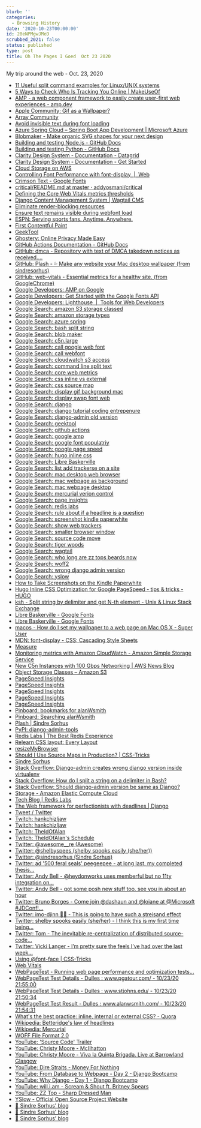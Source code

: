 ```yaml
---
blurb: ''
categories:
  - Browsing History
date: '2020-10-23T00:00:00'
id: 20eNPMgwJMeD
scrubbed_2021: false
status: published
type: post
title: Oh The Pages I Goed  Oct 23 2020
---
```


My trip around the web - Oct. 23, 2020

- [11 Useful split command examples for Linux/UNIX systems](https://www.linuxtechi.com/split-command-examples-for-linux-unix/)
- [5 Ways to Check Who Is Tracking You Online | MakeUseOf](https://www.makeuseof.com/tag/check-who-tracking-you-online/)
- [AMP - a web component framework to easily create user-first web experiences - amp.dev](https://amp.dev/)
- [Apple Community: Gif as a Wallpaper?](https://discussions.apple.com/thread/7509329)
- [Array Community](https://array.chat/)
- [Avoid invisible text during font loading](https://web.dev/avoid-invisible-text/)
- [Azure Spring Cloud – Spring Boot App Development | Microsoft Azure](https://azure.microsoft.com/en-us/services/spring-cloud/)
- [Blobmaker - Make organic SVG shapes for your next design](https://www.blobmaker.app/)
- [Building and testing Node.js - GitHub Docs](https://docs.github.com/en/free-pro-team@latest/actions/guides/building-and-testing-nodejs)
- [Building and testing Python - GitHub Docs](https://docs.github.com/en/free-pro-team@latest/actions/guides/building-and-testing-python)
- [Clarity Design System - Documentation - Datagrid](https://clarity.design/documentation/datagrid/custom-sorting)
- [Clarity Design System - Documentation - Get Started](https://clarity.design/documentation/get-started)
- [Cloud Storage on AWS](https://aws.amazon.com/products/storage/)
- [Controlling Font Performance with font-display  |  Web](https://developers.google.com/web/updates/2016/02/font-display)
- [Crimson Text - Google Fonts](https://fonts.google.com/specimen/Crimson+Text?sort=popularity&sidebar.open=true&selection.family=Crimson+Text:ital,wght@0,400;0,700;1,400)
- [critical/README.md at master · addyosmani/critical](https://github.com/addyosmani/critical/blob/master/README.md)
- [Defining the Core Web Vitals metrics thresholds](https://web.dev/defining-core-web-vitals-thresholds/)
- [Django Content Management System | Wagtail CMS](https://wagtail.io/#)
- [Eliminate render-blocking resources](https://web.dev/render-blocking-resources/?utm_source=lighthouse&utm_medium=unknown)
- [Ensure text remains visible during webfont load](https://web.dev/font-display/?utm_source=lighthouse&utm_medium=unknown)
- [ESPN: Serving sports fans. Anytime. Anywhere.](https://www.espn.com/)
- [First Contentful Paint](https://web.dev/first-contentful-paint/?utm_source=lighthouse&utm_medium=unknown)
- [GeekTool](https://www.tynsoe.org/v2/geektool/)
- [Ghostery: Online Privacy Made Easy](https://www.ghostery.com/)
- [GitHub Actions Documentation - GitHub Docs](https://docs.github.com/en/free-pro-team@latest/actions)
- [GitHub: dmca - Repository with text of DMCA takedown notices as received....](https://github.com/github/dmca)
- [GitHub: Plash - 💦 Make any website your Mac desktop wallpaper (from sindresorhus)](https://github.com/sindresorhus/Plash)
- [GitHub: web-vitals - Essential metrics for a healthy site. (from GoogleChrome)](https://github.com/GoogleChrome/web-vitals)
- [Google Developers: AMP on Google](https://developers.google.com/amp)
- [Google Developers: Get Started with the Google Fonts API](https://developers.google.com/fonts/docs/getting_started)
- [Google Developers: Lighthouse  |  Tools for Web Developers](https://developers.google.com/web/tools/lighthouse/)
- [Google Search: amazon S3 storage classed](https://www.google.com/search?client=safari&rls=en&q=amazon+S3+storage+classed&ie=UTF-8&oe=UTF-8)
- [Google Search: amazon storage types](https://www.google.com/search?client=safari&rls=en&q=amazon+storage+types&ie=UTF-8&oe=UTF-8)
- [Google Search: azure spring](https://www.google.com/search?client=safari&rls=en&q=azure+spring&ie=UTF-8&oe=UTF-8)
- [Google Search: bash split string](https://www.google.com/search?client=safari&rls=en&q=bash+split+string&ie=UTF-8&oe=UTF-8)
- [Google Search: blob maker](https://www.google.com/search?client=safari&rls=en&q=blob+maker&ie=UTF-8&oe=UTF-8)
- [Google Search: c5n.large](https://www.google.com/search?client=safari&rls=en&q=c5n.large&ie=UTF-8&oe=UTF-8)
- [Google Search: call google web font](https://www.google.com/search?client=safari&rls=en&q=call+google+web+font&ie=UTF-8&oe=UTF-8)
- [Google Search: call webfont](https://www.google.com/search?client=safari&rls=en&q=call+webfont&ie=UTF-8&oe=UTF-8)
- [Google Search: cloudwatch s3 access](https://www.google.com/search?client=safari&rls=en&q=cloudwatch+s3+access&ie=UTF-8&oe=UTF-8)
- [Google Search: command line split text](https://www.google.com/search?client=safari&rls=en&q=command+line+split+text&ie=UTF-8&oe=UTF-8)
- [Google Search: core web metrics](https://www.google.com/search?client=safari&rls=en&q=core+web+metrics&ie=UTF-8&oe=UTF-8)
- [Google Search: css inline vs external](https://www.google.com/search?client=safari&rls=en&q=css+inline+vs+external&ie=UTF-8&oe=UTF-8)
- [Google Search: css source map](https://www.google.com/search?client=safari&rls=en&q=css+source+map&ie=UTF-8&oe=UTF-8)
- [Google Search: display gif background mac](https://www.google.com/search?client=safari&rls=en&q=display+gif+background+mac&ie=UTF-8&oe=UTF-8)
- [Google Search: display swap font web](https://www.google.com/search?client=safari&rls=en&q=display+swap+font+web&ie=UTF-8&oe=UTF-8)
- [Google Search: django](https://www.google.com/search?client=safari&rls=en&q=django&ie=UTF-8&oe=UTF-8)
- [Google Search: django tutorial coding entrepenure](https://www.google.com/search?newwindow=1&client=safari&rls=en&biw=1409&bih=882&tbm=vid&ei=4C-TX4CLELDU5gL5wrbgBg&q=django+tutorial+coding+entrepenure&oq=django+tutorial+coding+entrepenure&gs_l=psy-ab.3..33i10i160k1l3.12441.19942.0.20230.33.30.3.0.0.0.155.2712.22j8.30.0....0...1c.1.64.psy-ab..0.33.2708...0j0i67k1j0i22i30k1j33i160k1j0i13k1j0i13i30k1j0i8i13i30k1j33i22i29i30k1.0.skDuwP0wnd0)
- [Google Search: django-admin old version](https://www.google.com/search?client=safari&rls=en&q=django-admin+old+version&ie=UTF-8&oe=UTF-8)
- [Google Search: geektool](https://www.google.com/search?client=safari&rls=en&q=geektool&ie=UTF-8&oe=UTF-8)
- [Google Search: github actions](https://www.google.com/search?client=safari&rls=en&q=github+actions&ie=UTF-8&oe=UTF-8)
- [Google Search: google amp](https://www.google.com/search?client=safari&rls=en&q=google+amp&ie=UTF-8&oe=UTF-8)
- [Google Search: google font populatriy](https://www.google.com/search?client=safari&rls=en&q=google+font+populatriy&ie=UTF-8&oe=UTF-8)
- [Google Search: google page speed](https://www.google.com/search?client=safari&rls=en&q=google+page+speed&ie=UTF-8&oe=UTF-8)
- [Google Search: hugo inline css](https://www.google.com/search?client=safari&rls=en&q=hugo+inline+css&ie=UTF-8&oe=UTF-8)
- [Google Search: Libre Baskerville](https://www.google.com/search?client=safari&rls=en&q=Libre+Baskerville&ie=UTF-8&oe=UTF-8)
- [Google Search: list add trackerse on a site](https://www.google.com/search?q=list+add+trackerse+on+a+site&newwindow=1&client=safari&rls=en&ei=noiTX5TcFKiG5wLV86HYBQ&start=10&sa=N&ved=2ahUKEwiUo4j7jszsAhUow1kKHdV5CFsQ8NMDegQIFRBD&biw=937&bih=587)
- [Google Search: mac desktop web browser](https://www.google.com/search?client=safari&rls=en&q=mac+desktop+web+browser&ie=UTF-8&oe=UTF-8)
- [Google Search: mac webpage as background](https://www.google.com/search?client=safari&rls=en&q=mac+webpage+as+background&ie=UTF-8&oe=UTF-8)
- [Google Search: mac webpage desktop](https://www.google.com/search?client=safari&rls=en&q=mac+webpage+desktop&ie=UTF-8&oe=UTF-8)
- [Google Search: mercurial verion control](https://www.google.com/search?client=safari&rls=en&q=mercurial+verion+control&ie=UTF-8&oe=UTF-8)
- [Google Search: page insights](https://www.google.com/search?client=safari&rls=en&q=page+insights&ie=UTF-8&oe=UTF-8)
- [Google Search: redis labs](https://www.google.com/search?client=safari&rls=en&q=redis+labs&ie=UTF-8&oe=UTF-8)
- [Google Search: rule about if a headline is a question](https://www.google.com/search?client=safari&rls=en&q=rule+about+if+a+headline+is+a+question&ie=UTF-8&oe=UTF-8)
- [Google Search: screenshot kindle paperwhite](https://www.google.com/search?newwindow=1&client=safari&rls=en&ei=a0qTX9zpBqau5wKSr5zoDg&q=screenshot+kindle+paperwhite&oq=screenshot+kindle&gs_lcp=CgZwc3ktYWIQARgAMgQIABBHMgQIABBHMgQIABBHMgQIABBHMgQIABBHMgQIABBHMgQIABBHMgQIABBHUABYAGDeLGgAcAJ4AIABAIgBAJIBAJgBAKoBB2d3cy13aXrIAQjAAQE&sclient=psy-ab)
- [Google Search: show web trackers](https://www.google.com/search?client=safari&rls=en&q=show+web+trackers&ie=UTF-8&oe=UTF-8)
- [Google Search: smaller browser window](https://www.google.com/search?client=safari&rls=en&q=smaller+browser+window&ie=UTF-8&oe=UTF-8)
- [Google Search: source code move](https://www.google.com/search?newwindow=1&client=safari&rls=en&ei=N1GTX9r8MOTL5gKTwprAAQ&q=source+code+move&oq=source+code+move&gs_lcp=CgZwc3ktYWIQAzIKCC4QyQMQChCTAjIGCAAQFhAeMggIABAWEAoQHjIICAAQFhAKEB4yBggAEBYQHjIGCAAQFhAeMgYIABAWEB4yBggAEBYQHjIGCAAQFhAeMgYIABAWEB46BAgAEEc6CgguEMkDEA0QkwI6BAgAEA06BAguEA06CwguELEDEMkDEJMCOgIIADoCCC46DgguELEDEMkDEJECEJMCUIUYWLUbYOAdaABwAngAgAFtiAHUApIBAzMuMZgBAKABAaoBB2d3cy13aXrIAQjAAQE&sclient=psy-ab&ved=0ahUKEwia9KaQ2svsAhXkpVkKHROhBhgQ4dUDCAw&uact=5)
- [Google Search: tiger woods](https://www.google.com/search?newwindow=1&client=safari&rls=en&ei=fhOTX_-zIMSK5wKJtK6IBQ&q=tiger+woods&oq=tiger+woods&gs_lcp=CgZwc3ktYWIQAzIQCC4QsQMQgwEQyQMQQxCTAjICCAAyCAgAELEDEIMBMgUIABCxAzIFCAAQsQMyAggAMgUIABCxAzIFCAAQsQMyCggAELEDEIMBEEMyCAgAELEDEIMBOgcILhBDEJMCOgQILhBDOgQIABBDOg0ILhCxAxCDARBDEJMCOgcILhCxAxBDOgsILhCxAxDHARCjAjoLCC4QsQMQxwEQrwE6CAguEMcBEK8BUKnDAVipqwJg16wCaARwAHgAgAFuiAGjBZIBAzQuM5gBAKABAaoBB2d3cy13aXqwAQDAAQE&sclient=psy-ab&ved=0ahUKEwj_6tWhn8vsAhVExVkKHQmaC1EQ4dUDCAw&uact=5)
- [Google Search: wagtail](https://www.google.com/search?client=safari&rls=en&q=wagtail&ie=UTF-8&oe=UTF-8)
- [Google Search: who long are zz tops beards now](https://www.google.com/search?client=safari&rls=en&q=who+long+are+zz+tops+beards+now&ie=UTF-8&oe=UTF-8)
- [Google Search: woff2](https://www.google.com/search?client=safari&rls=en&q=woff2&ie=UTF-8&oe=UTF-8)
- [Google Search: wrong django admin version](https://www.google.com/search?client=safari&rls=en&q=wrong+django+admin+version&ie=UTF-8&oe=UTF-8)
- [Google Search: yslow](https://www.google.com/search?client=safari&rls=en&q=yslow&ie=UTF-8&oe=UTF-8)
- [How to Take Screenshots on the Kindle Paperwhite](https://goodereader.com/blog/electronic-readers/how-to-take-screenshots-on-the-kindle-paperwhite)
- [Hugo Inline CSS Optimization for Google PageSpeed - tips & tricks - HUGO](https://discourse.gohugo.io/t/hugo-inline-css-optimization-for-google-pagespeed/6032)
- [ksh - Split string by delimiter and get N-th element - Unix & Linux Stack Exchange](https://unix.stackexchange.com/questions/312280/split-string-by-delimiter-and-get-n-th-element)
- [Libre Baskerville - Google Fonts](https://fonts.google.com/specimen/Libre+Baskerville#pairings)
- [Libre Baskerville - Google Fonts](https://fonts.google.com/specimen/Libre+Baskerville?sort=popularity&query=basker)
- [macos - How do I set my wallpaper to a web page on Mac OS X - Super User](https://superuser.com/questions/160949/how-do-i-set-my-wallpaper-to-a-web-page-on-mac-os-x)
- [MDN: font-display - CSS: Cascading Style Sheets](https://developer.mozilla.org/en-US/docs/Web/CSS/@font-face/font-display)
- [Measure](https://web.dev/measure/)
- [Monitoring metrics with Amazon CloudWatch - Amazon Simple Storage Service](https://docs.aws.amazon.com/AmazonS3/latest/dev/cloudwatch-monitoring.html)
- [New C5n Instances with 100 Gbps Networking | AWS News Blog](https://aws.amazon.com/blogs/aws/new-c5n-instances-with-100-gbps-networking/)
- [Object Storage Classes – Amazon S3](https://aws.amazon.com/s3/storage-classes/)
- [PageSpeed Insights](https://developers.google.com/speed/pagespeed/insights/?url=https%3A%2F%2Fwww.pgatour.com%2F)
- [PageSpeed Insights](https://developers.google.com/speed/pagespeed/insights/?url=https%3A%2F%2Fwww.alanwsmith.com)
- [PageSpeed Insights](https://developers.google.com/speed/pagespeed/insights/?url=https%3A%2F%2Fwww.stjohns.edu%2F)
- [PageSpeed Insights](https://developers.google.com/speed/pagespeed/insights/?url=https%3A%2F%2Fwww.alanwsmith.com&tab=desktop)
- [PageSpeed Insights](https://developers.google.com/speed/pagespeed/insights/?url=https%3A%2F%2Fwww.alanwsmith.com&tab=mobile)
- [Pinboard: bookmarks for alanWsmith](https://pinboard.in/u:alanWsmith)
- [Pinboard: Searching alanWsmith](https://pinboard.in/search/u:alanWsmith?query=OnlineTools)
- [Plash | Sindre Sorhus](https://sindresorhus.com/plash)
- [PyPI: django-admin-tools](https://pypi.org/project/django-admin-tools/)
- [Redis Labs | The Best Redis Experience](https://redislabs.com/)
- [Relearn CSS layout: Every Layout](https://every-layout.dev/)
- [resizeMyBrowser](http://resizemybrowser.com/)
- [Should I Use Source Maps in Production? | CSS-Tricks](https://css-tricks.com/should-i-use-source-maps-in-production/)
- [Sindre Sorhus](https://sindresorhus.com/)
- [Stack Overflow: Django-admin creates wrong django version inside virtualenv](https://stackoverflow.com/questions/31939714/django-admin-creates-wrong-django-version-inside-virtualenv)
- [Stack Overflow: How do I split a string on a delimiter in Bash?](https://stackoverflow.com/questions/918886/how-do-i-split-a-string-on-a-delimiter-in-bash)
- [Stack Overflow: Should django-admin version be same as Django?](https://stackoverflow.com/questions/51001773/should-django-admin-version-be-same-as-django)
- [Storage - Amazon Elastic Compute Cloud](https://docs.aws.amazon.com/AWSEC2/latest/UserGuide/Storage.html)
- [Tech Blog | Redis Labs](https://redislabs.com/blog/tech-blog/)
- [The Web framework for perfectionists with deadlines | Django](https://www.djangoproject.com/)
- [Tweet / Twitter](https://twitter.com/vicki_langer/status/1319760133291974657)
- [Twitch: hankchizljaw](https://www.twitch.tv/hankchizljaw)
- [Twitch: hankchizljaw](https://www.twitch.tv/videos/777245598)
- [Twitch: TheIdOfAlan](https://www.twitch.tv/theidofalan/)
- [Twitch: TheIdOfAlan's Schedule](https://www.twitch.tv/theidofalan/schedule)
- [Twitter: @awesome__re (Awesome)](https://twitter.com/awesome__re)
- [Twitter: @shelbyspees (shelby spooks easily (she/her))](https://twitter.com/shelbyspees)
- [Twitter: @sindresorhus (Sindre Sorhus)](https://twitter.com/sindresorhus)
- [Twitter: ad '500 feral seals' peegeepee - at long last, my completed thesis...](https://twitter.com/ad_PGP/status/1317920336801914881)
- [Twitter: Andy Bell - @heydonworks uses memberful but no 11ty integration on...](https://twitter.com/hankchizljaw/status/1319682750471876608)
- [Twitter: Andy Bell - got some posh new stuff too. see you in about an hour ](https://twitter.com/hankchizljaw/status/1319638789048979462)
- [Twitter: Bruno Borges - Come join @dashaun and @loiane at @Microsoft #JDConf!...](https://twitter.com/brunoborges/status/1319684773678202880)
- [Twitter: imo-djinn 🧞‍♀️ - This is going to have such a streisand effect ](https://twitter.com/sailoremo/status/1319760443565502466)
- [Twitter: shelby spooks easily (she/her) - I think this is my first time being...](https://twitter.com/shelbyspees/status/1319740924323246080)
- [Twitter: Tom - The inevitable re-centralization of distributed source-code...](https://twitter.com/tveastman/status/1319740043829731328)
- [Twitter: Vicki Langer - I’m pretty sure the feels I’ve had over the last week...](https://twitter.com/vicki_langer/status/1319750936869408769)
- [Using @font-face | CSS-Tricks](https://css-tricks.com/snippets/css/using-font-face/)
- [Web Vitals](https://web.dev/vitals/)
- [WebPageTest - Running web page performance and optimization tests...](https://www.webpagetest.org/result/201024_DiWS_b7e998187f04f0b8d655661597a63a55/)
- [WebPageTest Test Details - Dulles : www.pgatour.com/ - 10/23/20 21:55:00](https://www.webpagetest.org/result/201024_DiWS_b7e998187f04f0b8d655661597a63a55/1/details/#waterfall_view_step1)
- [WebPageTest Test Details - Dulles : www.stjohns.edu/ - 10/23/20 21:50:34](https://www.webpagetest.org/result/201024_DiZA_63f92db71e7fb78d0f988ca1cc117d38/1/details/#waterfall_view_step1)
- [WebPageTest Test Result - Dulles : www.alanwsmith.com/ - 10/23/20 21:54:31](https://www.webpagetest.org/result/201024_DiA0_27087593eed20c22b10b46fb96f6368f/)
- [What's the best practice: inline, internal or external CSS? - Quora](https://www.quora.com/Whats-the-best-practice-inline-internal-or-external-CSS)
- [Wikipedia: Betteridge's law of headlines](https://en.wikipedia.org/wiki/Betteridge%27s_law_of_headlines)
- [Wikipedia: Mercurial](https://en.wikipedia.org/wiki/Mercurial)
- [WOFF File Format 2.0](https://www.w3.org/TR/WOFF2/)
- [YouTube: 'Source Code' Trailer](https://www.youtube.com/watch?v=NkTrG-gpIzE)
- [YouTube: Christy Moore - McIlhatton](https://www.youtube.com/watch?v=Q-yb2P9hzUA)
- [YouTube: Christy Moore - Viva la Quinta Brigada. Live at Barrowland Glasgow](https://www.youtube.com/watch?v=xQbXO828Vio)
- [YouTube: Dire Straits - Money For Nothing](https://www.youtube.com/watch?v=JRDgihVDEko)
- [YouTube: From Database to Webpage - Day 2 - Django Bootcamp](https://www.youtube.com/watch?v=T5jI9VgjJOQ)
- [YouTube: Why Django - Day 1 - Django Bootcamp](https://www.youtube.com/watch?v=16x3VpF2QrA&t=2314s)
- [YouTube: will.i.am - Scream & Shout ft. Britney Spears ](https://www.youtube.com/watch?v=kYtGl1dX5qI)
- [YouTube: ZZ Top - Sharp Dressed Man ](https://www.youtube.com/watch?v=7wRHBLwpASw)
- [YSlow - Official Open Source Project Website](http://yslow.org/)
- [🦄 Sindre Sorhus’ blog](https://blog.sindresorhus.com/?gi=a143c38e17b2)
- [🦄 Sindre Sorhus’ blog](https://blog.sindresorhus.com/?gi=3ade259fa27c)
- [🦄 Sindre Sorhus’ blog](https://blog.sindresorhus.com/)
